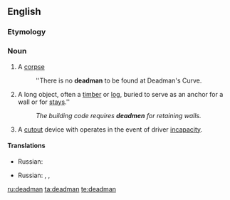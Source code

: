==English==

===Etymology===
{{compound|dead|man|lang=en}}

===Noun===
{{en-noun|deadmen}}

# {{label|en|obsolete}} A [[corpse]]
#: ''There is no '''deadman''' to be found at Deadman's Curve.
# {{label|en|construction}} A long object, often a [[timber]] or [[log]], buried to serve as an anchor for a wall or for [[stays]].''
#: ''The building code requires '''deadmen''' for retaining walls.''
# {{label|en|rail transport}} A [[cutout]] device with operates in the event of driver [[incapacity]].

====Translations====
{{trans-top|a corpse}}
* Russian: {{t+|ru|труп|m|tr=}}
{{trans-mid}}
{{trans-bottom}}

{{trans-top|a long object, often a timber or log, buried to serve as an anchor for a wall or for stays}}
* Russian: {{t|ru|анкерная сва́я|tr=}}, {{t|ru|анкерный кол}}, {{t+|ru|сто́йка|f}}
{{trans-mid}}
{{trans-bottom}}

{{trans-top|A cutout device with operates in the event of driver incapacity.}}
{{trans-mid}}
{{trans-bottom}}

[[ru:deadman]]
[[ta:deadman]]
[[te:deadman]]